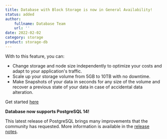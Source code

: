 ```yaml
---
title: Database with Block Storage is now in General Availability!
status: added
author:
    fullname: Database Team
    url: ''
date: 2022-02-02
category: storage
product: storage-db
---
```


With to this feature, you can:

* Change storage and node size independently to optimize your costs and adapt to your application's traffic.
* Scale up your storage volume from 5GB to 10TB with no downtime.
* Make Snapshots of your data in seconds for any size of the volume and recover a previous state of your data in case of accidental data alteration.

Get started [here](https://www.scaleway.com/en/docs/storage/database/how-to/create-a-database/)

**Database now supports PostgreSQL 14!**

This latest release of PostgreSQL brings many improvements that the community has requested. More information is available in the [release notes](https://www.postgresql.org/about/news/postgresql-14-released-2318/).